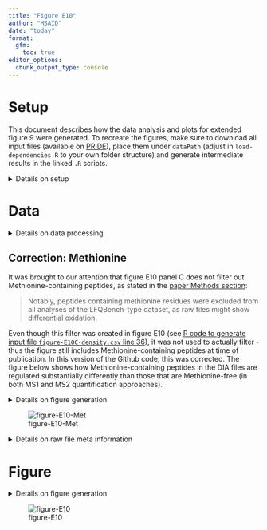 ```yaml
---
title: "Figure E10"
author: "MSAID"
date: "today"
format:
  gfm:
    toc: true
editor_options: 
  chunk_output_type: console
---
```


# Setup

This document describes how the data analysis and plots for extended figure 9 were generated. To recreate the figures, make sure to download all input files (available on [PRIDE](https://www.ebi.ac.uk/pride/archive?keyword=PXD053241)), place them under `dataPath` (adjust in `load-dependencies.R` to your own folder structure) and generate intermediate results in the linked `.R` scripts.

<details>
<summary>Details on setup</summary>

```r
suppressMessages(source(here::here("scripts/load-dependencies.R")))
path <- file.path(here::here(), "figure-E10")
figurePath <- file.path(dataPath, "data/figure-E10")
msaid_quantified <- c("TRUE" = msaid_darkgray, "FALSE" = msaid_orange)
msaid_eFDR <- c("TRUE" = msaid_darkgray, "FALSE" = msaid_red)
msaid_organism <- c("Human" = msaid_blue, "Yeast" = msaid_orange, "E. coli" = msaid_darkgray)
```

</details>

# Data

<details>
<summary>Details on data processing</summary>

## PSMs

[R code to generate input files `figure-E10A-LFQ3.csv`, `figure-E10A-Astral14.csv` and `figure-E10A-Astral30.csv`](figure-E10AB-counts.R)

```r
#LFQ3
countPsmLfq <- fread(file.path(figurePath, "figure-E10A-LFQ3.csv"))
countPsmLfq[, condition := factor(condition, c("DDA-CondA", "DDA-CondB", "DIA-CondA", "DIA-CondB"))]
countPsmLfq[, condition_MS := factor(gsub("^(.*)-.*$", "\\1", condition), c("DDA", "DIA"))]
countPsmLfq[, condition_org := factor(gsub("^.*-(.*)$", "\\1", condition), c("CondA", "CondB"),
                                      c("Condition A", "Condition B"))]
countPsmLfq[, type := factor("LFQ Benchmark")]

#Astral
countPsmAst14 <- fread(file.path(figurePath, "figure-E10A-Astral14.csv"))
countPsmAst14[, condition_MS := factor(condition, c("DDA", "DIA"))]
countPsmAst14[, type := factor("Astral 14 min")]

countPsmAst30 <- fread(file.path(figurePath, "figure-E10A-Astral30.csv"))
countPsmAst30[, condition_MS := factor(condition, c("DDA", "DIA"))]
countPsmAst30[, type := factor("Astral 30 min")]

countPsmAst <- rbind(countPsmAst14, countPsmAst30)

#plots
maxPsmN <- max(c(countPsmLfq$N, countPsmAst$N))

p_psmLfq <- ggplot(countPsmLfq, aes(x=condition_MS, y=N)) +
  geom_bar(stat = "summary", fun = mean) +
  geom_jitter(aes(color=condition_org), shape = 1L, width = 0.1, height = 0) +
  scale_color_manual(NULL, values = c("Condition A" = msaid_blue, "Condition B" = msaid_orange)) +
  scale_y_continuous(labels = label_number(scale_cut = cut_short_scale2()),
                     limits = c(0, maxPsmN)) +
  guides(color = guide_legend(nrow = 2)) +
  facet_grid(cols = vars(type)) +
  xlab(NULL) + ylab("Average PSMs") + theme(legend.position = "top", legend.title = element_text(hjust = 0.5))

p_psmAst <- ggplot(countPsmAst, aes(x=condition_MS, y=N)) +
  geom_bar(stat = "summary", fun = mean) +
  geom_jitter(shape = 1L, width = 0.1, height = 0) +
  scale_y_continuous(labels = label_number(scale_cut = cut_short_scale2()),
                     limits = c(0, maxPsmN)) +
  facet_grid(cols = vars(type)) +
  xlab(NULL) + ylab("Average PSMs")
```

## Protein groups

[R code to generate input files `figure-E10B-LFQ3.csv`, `figure-E10B-Astral14.csv` and `figure-E10B-Astral30.csv`](figure-E10AB-counts.R)

```r
#LFQ3
countProtGrpLfq <- fread(file.path(figurePath, "figure-E10B-LFQ3.csv"))
contrasts <- c("DDA-CondA_vs_DDA-CondB", "DIA-CondA_vs_DIA-CondB")
contrastLabels <- c("DDA (Minora MS1 Quan)", "DIA (CHIMERYS MS2 Quan)")
countProtGrpLfq[, contrastLabel := factor(contrast, contrasts, contrastLabels)]
countProtGrpLfq[, condition_MS := factor(contrast, contrasts, c("DDA", "DIA"))]
countProtGrpLfq[, type := factor("LFQ Benchmark")]

#Astral
countProtGrpAst14 <- fread(file.path(figurePath, "figure-E10B-Astral14.csv"))
countProtGrpAst14[, condition := factor(condition, c("DDA", "DIA"))]
countProtGrpAst14[, type := factor("Astral 14 min")]

countProtGrpAst30 <- fread(file.path(figurePath, "figure-E10B-Astral30.csv"))
countProtGrpAst30[, condition := factor(condition, c("DDA", "DIA"))]
countProtGrpAst30[, type := factor("Astral 30 min")]

countProtGrpAst <- rbind(countProtGrpAst14, countProtGrpAst30)

#plots
maxPrtN <- max(c(countProtGrpLfq[, sum(N), by=condition_MS][, V1],
                 countProtGrpAst[, sum(N), by=.(type, condition)][, V1]))

p_prtLfq <- ggplot(countProtGrpLfq, aes(x=condition_MS, y=N, fill=isQuanMin2Each)) +
  geom_bar(stat = "identity") +
  scale_y_continuous(labels = label_number(scale_cut = cut_short_scale2()),
                     limits = c(0, maxPrtN)) +
  scale_fill_manual("Quantified in\n≥2 replicates\nper condition", values = msaid_quantified) +
  theme(legend.position = "top", legend.title = element_text(hjust = 0.5)) +
  guides(fill = guide_legend(nrow = 2, direction = "vertical")) +
  facet_grid(cols = vars(type)) +
  xlab(NULL) + ylab("Dataset global\nprotein groups")

p_prtAst <- ggplot(countProtGrpAst, aes(x=condition, y=N, fill=isQuanMin2)) +
  geom_bar(stat = "identity") +
  facet_grid(cols = vars(type)) +
  scale_y_continuous(labels = label_number(scale_cut = cut_short_scale2()),
                     limits = c(0, maxPrtN)) +
  scale_fill_manual("Quantified in\n≥2 replicates", values = msaid_quantified) +
  guides(fill = guide_legend(nrow = 2, direction = "vertical")) +
  theme(legend.position = "top", legend.title = element_text(hjust = 0.5)) +
  xlab(NULL) + ylab("Dataset global\nprotein groups")
```

## Ratio densities

[R code to generate input file `figure-E10C-density.csv`](figure-E10C-density.R)

```r
organismLabels <- c("E. coli", "Human", "Yeast")
organismRatios <- setNames(log2(c(0.25, 1, 2)), organismLabels)
dtLines <- data.table(YINTERCEPT = organismRatios, organism = factor(organismLabels))

dtRatios <- fread(file.path(figurePath, "figure-E10C-density.csv"))
dtRatios[, organism := factor(organism, organismLabels)]
contrastLabels <- c("DDA (Minora MS1 Quan)",
                    "DIA (Minora MS1 Quan)",
                    "DIA (CHIMERYS MS2 Quan)")
dtRatios[, contrastLabel := factor(contrastLabel, contrastLabels)]
dtRatiosNoMet <- dtRatios[hasMethionine=="no Met"]
dtRatiosNoMet[, nRatios := .N, by=contrastLabel]
dtRatiosNoMet[, contrasLabelN := paste0(contrastLabel, " n = ", format(nRatios, big.mark=",", trim=T))]

p_ratio <- ggplot(dtRatiosNoMet, aes(x=ratio, color=organism)) +
  geom_density(linewidth=0.25) +
  geom_vline(data=dtLines, aes(xintercept=YINTERCEPT, color=organism),
             linetype = "dashed", linewidth = 0.25, show.legend = F) +
  scale_color_manual(NULL, values = msaid_organism) +
  scale_x_continuous(breaks = pretty_breaks(), limits = c(-4, 3)) +
  guides(fill = guide_legend(override.aes = list(color = NA, size = 2))) +
  facet_grid(cols = vars(contrasLabelN)) +
  xlab("Log2 fold change (zoom-in)") + ylab("Density") +
  theme(legend.position = "top")
```

</details>

## Correction: Methionine

It was brought to our attention that figure E10 panel C does not filter out Methionine-containing peptides, as stated in the [paper Methods section](https://www.nature.com/articles/s41592-025-02663-w#data-availability):

> Notably, peptides containing methionine residues were excluded from all analyses of the LFQBench-type dataset, as raw files might show differential oxidation.

Even though this filter was created in figure E10 (see [R code to generate input file `figure-E10C-density.csv` line 36](figure-E10C-density.R)), it was not used to actually filter - thus the figure still includes Methionine-containing peptides at time of publication. In this version of the Github code, this was corrected. The figure below shows how Methionine-containing peptides in the DIA files are regulated substantially differently than those that are Methionine-free (in both MS1 and MS2 quantification approaches).

<details>
<summary>Details on figure generation</summary>

```r
contrastLabels2 <- c("DDA (Minora MS1 Quan)", "DIA (CHIMERYS MS2 Quan)", "DIA (Minora MS1 Quan)")
dtRatios[, contrastLabel2 := factor(contrastLabel, contrastLabels2)]

p_ratio_Met <- ggplot(dtRatios, aes(x=ratio, color=organism)) +
  geom_density(linewidth=0.25) +
  geom_vline(data=dtLines, aes(xintercept=YINTERCEPT, color=organism),
             linetype = "dashed", linewidth = 0.25, show.legend = F) +
  scale_color_manual(NULL, values = msaid_organism) +
  scale_x_continuous(breaks = pretty_breaks(), limits = c(-4, 3)) +
  guides(fill = guide_legend(override.aes = list(color = NA, size = 2))) +
  facet_grid(cols = vars(contrastLabel2), rows = vars(hasMethionine)) +
  xlab("Log2 fold change (zoom-in)") + ylab("Density") +
  theme(legend.position = "top")

ggsave2(file.path(path, "figure-E10-Met.png"), plot = p_ratio_Met,
        width = 90, height = 45, units = "mm")
```

</details>

![figure-E10-Met](figure-E10-Met.png)

<details>
<summary>Details on raw file meta information</summary>

Looking into the raw file meta information, we can see that these 150 min gradient files were measured over the course of **four days**, and although the order was preserved for conditions, this may have contributed to sample degradation, e.g. via oxidation.

| Raw_file | File_header | Comment |
|---|---|---|
| LFQ_Orbitrap_AIF_Condition_A_Sample_Alpha_01 | 2021-03-14  11:45:19 | Cal 29-01-2021-colonne Thermo 2um -U3000 CHR011 |
| LFQ_Orbitrap_AIF_Condition_A_Sample_Alpha_02 | 2021-03-10 11:37:06 | Cal 29-01-2021-colonne Thermo 2um -U3000 CHR011 |
| LFQ_Orbitrap_AIF_Condition_A_Sample_Alpha_03 | 2021-03-11 20:49:00 | Cal 29-01-2021-colonne Thermo 2um -U3000 CHR011 |
| LFQ_Orbitrap_AIF_Condition_B_Sample_Alpha_01 | 2021-03-14 15:08:35 | Cal 29-01-2021-colonne Thermo 2um -U3000 CHR011 |
| LFQ_Orbitrap_AIF_Condition_B_Sample_Alpha_02 | 2021-03-10 15:00:22 | Cal 29-01-2021-colonne Thermo 2um -U3000 CHR011 |
| LFQ_Orbitrap_AIF_Condition_B_Sample_Alpha_03 | 2021-03-12 00:12:17 | Cal 29-01-2021-colonne Thermo 2um -U3000 CHR011 |

</details>

# Figure

<details>
<summary>Details on figure generation</summary>

```r
p_design <- c("ABBCDD\nEEEEEE")
p_annotation <- list(c("A", "", "B", "", "C"))

p <- p_psmLfq + p_psmAst + p_prtLfq + p_prtAst + p_ratio +
  plot_layout(design = p_design, heights = c(1, 1)) +
  plot_annotation(tag_levels = p_annotation)

ggsave2(file.path(path, "figure-E10.pdf"), plot = p,
        width = 180, height = 100, units = "mm", device = cairo_pdf)
ggsave2(file.path(path, "figure-E10.png"), plot = p,
        width = 180, height = 100, units = "mm")
ggsave2(file.path(path, "figure-E10.eps"), plot = p,
        width = 180, height = 100, units = "mm")
ggsave2(file.path(path, "figure-E10.jpeg"), plot = p,
        width = 180, height = 100, units = "mm")
ggsave2(file.path(path, "figure-E10.tiff"), plot = p,
        width = 180, height = 100, units = "mm")
```

</details>

![figure-E10](figure-E10.png)
